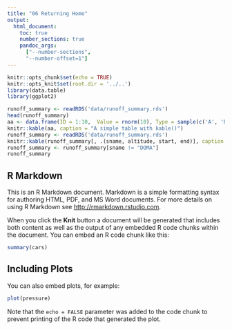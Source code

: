 ```yaml
---
title: "06 Returning Home"
output: 
  html_document:
    toc: true
    number_sections: true
    pandoc_args: 
      ["--number-sections",
      "--number-offset=1"]
---
```


```r
knitr::opts_chunk$set(echo = TRUE)
knitr::opts_knit$set(root.dir = '../..')
library(data.table)
library(ggplot2)

runoff_summary <- readRDS('data/runoff_summary.rds')
head(runoff_summary)
aa <- data.frame(ID = 1:10,  Value = rnorm(10), Type = sample(c('A', 'B', 'C', 'D'), 10, replace = TRUE))
knitr::kable(aa, caption = "A simple table with kable()")
runoff_summary <- readRDS('data/runoff_summary.rds')
knitr::kable(runoff_summary[, .(sname, altitude, start, end)], caption = "A better table with kable()", digits = 2)
runoff_summary <- runoff_summary[sname != "DOMA"]
runoff_summary
```

## R Markdown

This is an R Markdown document. Markdown is a simple formatting syntax for authoring HTML, PDF, and MS Word documents. For more details on using R Markdown see <http://rmarkdown.rstudio.com>.

When you click the **Knit** button a document will be generated that includes both content as well as the output of any embedded R code chunks within the document. You can embed an R code chunk like this:

```r
summary(cars)
```

## Including Plots

You can also embed plots, for example:

```r
plot(pressure)
```

Note that the `echo = FALSE` parameter was added to the code chunk to prevent printing of the R code that generated the plot.
